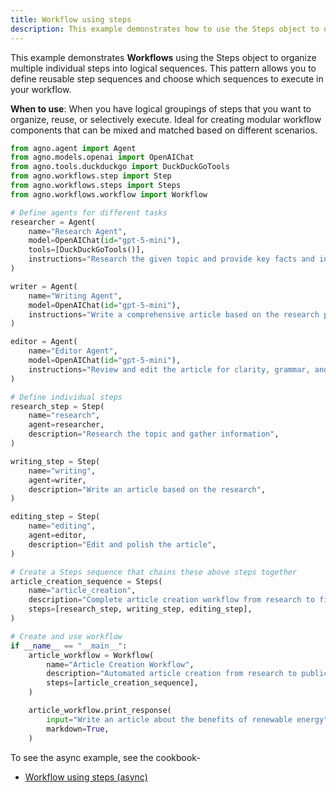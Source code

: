 ```yaml
---
title: Workflow using steps
description: This example demonstrates how to use the Steps object to organize multiple individual steps into logical sequences.
---
```


This example demonstrates **Workflows** using the Steps object to organize multiple 
individual steps into logical sequences. This pattern allows you to define reusable step 
sequences and choose which sequences to execute in your workflow.

**When to use**: When you have logical groupings of steps that you want to organize, reuse,
or selectively execute. Ideal for creating modular workflow components that can be mixed
and matched based on different scenarios.

```python workflow_using_steps.py
from agno.agent import Agent
from agno.models.openai import OpenAIChat
from agno.tools.duckduckgo import DuckDuckGoTools
from agno.workflows.step import Step
from agno.workflows.steps import Steps
from agno.workflows.workflow import Workflow

# Define agents for different tasks
researcher = Agent(
    name="Research Agent",
    model=OpenAIChat(id="gpt-5-mini"),
    tools=[DuckDuckGoTools()],
    instructions="Research the given topic and provide key facts and insights.",
)

writer = Agent(
    name="Writing Agent",
    model=OpenAIChat(id="gpt-5-mini"),
    instructions="Write a comprehensive article based on the research provided. Make it engaging and well-structured.",
)

editor = Agent(
    name="Editor Agent",
    model=OpenAIChat(id="gpt-5-mini"),
    instructions="Review and edit the article for clarity, grammar, and flow. Provide a polished final version.",
)

# Define individual steps
research_step = Step(
    name="research",
    agent=researcher,
    description="Research the topic and gather information",
)

writing_step = Step(
    name="writing",
    agent=writer,
    description="Write an article based on the research",
)

editing_step = Step(
    name="editing",
    agent=editor,
    description="Edit and polish the article",
)

# Create a Steps sequence that chains these above steps together
article_creation_sequence = Steps(
    name="article_creation",
    description="Complete article creation workflow from research to final edit",
    steps=[research_step, writing_step, editing_step],
)

# Create and use workflow
if __name__ == "__main__":
    article_workflow = Workflow(
        name="Article Creation Workflow",
        description="Automated article creation from research to publication",
        steps=[article_creation_sequence],
    )

    article_workflow.print_response(
        input="Write an article about the benefits of renewable energy",
        markdown=True,
    )
``` 

To see the async example, see the cookbook-
- [Workflow using steps (async)](https://github.com/agno-agi/agno/tree/main/cookbook/workflows/01_basic_workflows/01_sequence_of_steps/async/workflow_using_steps.py)